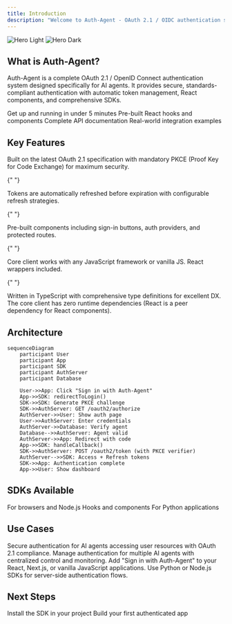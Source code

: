 ```yaml
---
title: Introduction
description: "Welcome to Auth-Agent - OAuth 2.1 / OIDC authentication system for AI agents"
---
```


<img
  className="block dark:hidden"
  src="/images/hero-light.svg"
  alt="Hero Light"
/>
<img
  className="hidden dark:block"
  src="/images/hero-dark.svg"
  alt="Hero Dark"
/>

## What is Auth-Agent?

Auth-Agent is a complete OAuth 2.1 / OpenID Connect authentication system designed specifically for AI agents. It provides secure, standards-compliant authentication with automatic token management, React components, and comprehensive SDKs.

<CardGroup cols={2}>
  <Card title="Quick Start" icon="rocket" href="/quickstart">
    Get up and running in under 5 minutes
  </Card>
  <Card title="React SDK" icon="react" href="/sdk/react/getting-started">
    Pre-built React hooks and components
  </Card>
  <Card title="API Reference" icon="code" href="/api-reference">
    Complete API documentation
  </Card>
  <Card title="Examples" icon="lightbulb" href="/examples">
    Real-world integration examples
  </Card>
</CardGroup>

## Key Features

<AccordionGroup>
  <Accordion title="OAuth 2.1 Compliant" icon="shield-check">
    Built on the latest OAuth 2.1 specification with mandatory PKCE (Proof Key for Code Exchange) for maximum security.
  </Accordion>

{" "}

<Accordion title="Automatic Token Management" icon="arrows-rotate">
  Tokens are automatically refreshed before expiration with configurable refresh
  strategies.
</Accordion>

{" "}

<Accordion title="React Components" icon="react">
  Pre-built components including sign-in buttons, auth providers, and protected
  routes.
</Accordion>

{" "}

<Accordion title="Framework Agnostic" icon="cube">
  Core client works with any JavaScript framework or vanilla JS. React wrappers
  included.
</Accordion>

{" "}

<Accordion title="TypeScript First" icon="code">
  Written in TypeScript with comprehensive type definitions for excellent DX.
</Accordion>

  <Accordion title="Zero Dependencies" icon="feather">
    The core client has zero runtime dependencies (React is a peer dependency for React components).
  </Accordion>
</AccordionGroup>

## Architecture

```mermaid
sequenceDiagram
    participant User
    participant App
    participant SDK
    participant AuthServer
    participant Database

    User->>App: Click "Sign in with Auth-Agent"
    App->>SDK: redirectToLogin()
    SDK->>SDK: Generate PKCE challenge
    SDK->>AuthServer: GET /oauth2/authorize
    AuthServer->>User: Show auth page
    User->>AuthServer: Enter credentials
    AuthServer->>Database: Verify agent
    Database-->>AuthServer: Agent valid
    AuthServer->>App: Redirect with code
    App->>SDK: handleCallback()
    SDK->>AuthServer: POST /oauth2/token (with PKCE verifier)
    AuthServer-->>SDK: Access + Refresh tokens
    SDK->>App: Authentication complete
    App->>User: Show dashboard
```

## SDKs Available

<CardGroup cols={3}>
  <Card title="JavaScript/TypeScript" icon="js" href="/sdk/javascript/client">
    For browsers and Node.js
  </Card>
  <Card title="React" icon="react" href="/sdk/react/getting-started">
    Hooks and components
  </Card>
  <Card title="Python" icon="python" href="/sdk/python/getting-started">
    For Python applications
  </Card>
</CardGroup>

## Use Cases

<Steps>
  <Step title="AI Agent Authentication">
    Secure authentication for AI agents accessing user resources with OAuth 2.1
    compliance.
  </Step>
  <Step title="Multi-Agent Systems">
    Manage authentication for multiple AI agents with centralized control and
    monitoring.
  </Step>
  <Step title="Web Applications">
    Add "Sign in with Auth-Agent" to your React, Next.js, or vanilla JavaScript
    applications.
  </Step>
  <Step title="Server-Side Applications">
    Use Python or Node.js SDKs for server-side authentication flows.
  </Step>
</Steps>

## Next Steps

<CardGroup>
  <Card title="Installation" icon="download" href="/installation">
    Install the SDK in your project
  </Card>
  <Card title="Quick Start Guide" icon="play" href="/quickstart">
    Build your first authenticated app
  </Card>
</CardGroup>
